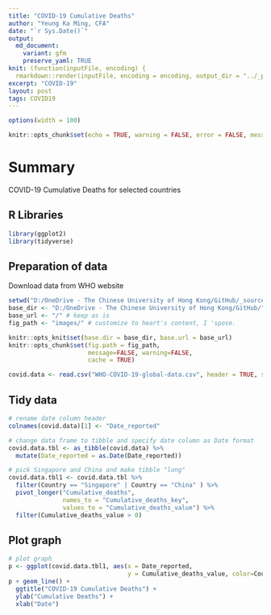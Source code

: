```yaml
---
title: "COVID-19 Cumulative Deaths"
author: "Yeung Ka Ming, CFA"
date: "`r Sys.Date()`"
output:
  md_document:
    variant: gfm
    preserve_yaml: TRUE
knit: (function(inputFile, encoding) {
  rmarkdown::render(inputFile, encoding = encoding, output_dir = "../_posts") })
excerpt: "COVID-19"
layout: post
tags: COVID19
---
```

  
```r
options(width = 100)
```

```r
knitr::opts_chunk$set(echo = TRUE, warning = FALSE, error = FALSE, message = FALSE, fig.width = 10)
```

# Summary
COVID-19 Cumulative Deaths for selected countries

## R Libraries
```r
library(ggplot2)
library(tidyverse)
```

## Preparation of data
Download data from WHO website
```r
setwd("D:/OneDrive - The Chinese University of Hong Kong/GitHub/_source")
base_dir <- "D:/OneDrive - The Chinese University of Hong Kong/GitHub/" # i.e. where the jekyll blog is on the hard drive.
base_url <- "/" # keep as is
fig_path <- "images/" # customize to heart's content, I 'spose.

knitr::opts_knit$set(base.dir = base_dir, base.url = base_url)
knitr::opts_chunk$set(fig.path = fig_path,
                      message=FALSE, warning=FALSE,
                      cache = TRUE) 
```

```r
covid.data <- read.csv("WHO-COVID-19-global-data.csv", header = TRUE, sep = ",", encoding ="UTF-8")
```

## Tidy data
```r

# rename date column header
colnames(covid.data)[1] <- "Date_reported"

# change data frame to tibble and specify date column as Date format
covid.data.tbl <- as_tibble(covid.data) %>% 
  mutate(Date_reported = as.Date(Date_reported))
```

```r
# pick Singapore and China and make tibble "long"
covid.data.tbl1 <- covid.data.tbl %>% 
  filter(Country == "Singapore" | Country == "China" ) %>% 
  pivot_longer("Cumulative_deaths", 
               names_to = "Cumulative_deaths_key", 
               values_to = "Cumulative_deaths_value") %>% 
  filter(Cumulative_deaths_value > 0)
```

## Plot graph
```r
# plot graph
p <- ggplot(covid.data.tbl1, aes(x = Date_reported, 
                                 y = Cumulative_deaths_value, color=Country))
p + geom_line() +
  ggtitle("COVID-19 Cumulative Deaths") +
  ylab("Cumulative Deaths") +
  xlab("Date")
```